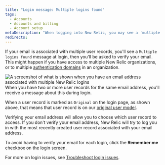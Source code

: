 ```yaml
---
title: "Login message: Multiple logins found"
tags:
  - Accounts
  - Accounts and billing
  - Account setup
metaDescription: "When logging into New Relic, you may see a 'multiple logins found' message and be asked to verify your email."
redirects:
---
```



If your email is associated with multiple user records, you'll see a `Multiple logins found` message at login, then you'll be asked to verify your email. This might happen if you have access to multiple New Relic organizations, or to multiple [authentication domains](/docs/accounts/accounts-billing/new-relic-one-user-management/authentication-domains-saml-sso-scim-more) in an organization. 

<img title="Login UI for email addresses with multiple user records" alt="A screenshot of what is shown when you have an email address associated with multiple New Relic logins" src={accountsLoginWithMultipleAccountsFound}/>
<figcaption>When you have two or more user records for the same email address, you'll receive a message about this during login.</figcaption>

When a user record is marked as `Original` on the login page, as shown above, that means that user record is on our [original user model](/docs/accounts/original-accounts-billing/original-users-roles/overview-user-models). 

Verifying your email address will allow you to choose which user record to access. If you don't verify your email address, New Relic will try to log you in with the most recently created user record associated with your email address.

To avoid having to verify your email for each login, click the **Remember me** checkbox on the login screen.

For more on login issues, see [Troubleshoot login issues](/docs/accounts/accounts-billing/account-setup/troubleshoot-new-relics-password-email-address-login-problems).
